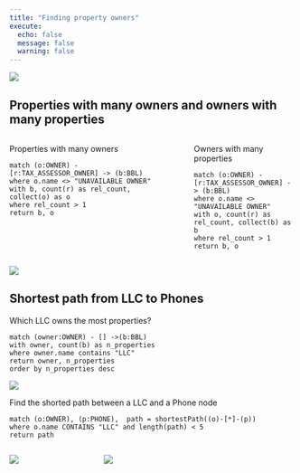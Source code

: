 ```yaml
---
title: "Finding property owners"
execute:
  echo: false
  message: false
  warning: false
---
```


![](images/owner.png)

## Properties with many owners and owners with many properties

:::: {.columns .column-page-inset}
::: {.column width='45%' style='margin-right: 20px'}

Properties with many owners

```.cypher
match (o:OWNER) - [r:TAX_ASSESSOR_OWNER] -> (b:BBL)
where o.name <> "UNAVAILABLE OWNER"
with b, count(r) as rel_count, collect(o) as o
where rel_count > 1
return b, o
```

:::
::: {.column width='45%'}

Owners with many properties

```.cypher
match (o:OWNER) - [r:TAX_ASSESSOR_OWNER] -> (b:BBL)
where o.name <> "UNAVAILABLE OWNER"
with o, count(r) as rel_count, collect(b) as b
where rel_count > 1
return b, o
```

:::
::::

![](images/owner-group.png)

## Shortest path from LLC to Phones

Which LLC owns the most properties?

```cypher
match (owner:OWNER) - [] ->(b:BBL)
with owner, count(b) as n_properties
where owner.name contains "LLC"
return owner, n_properties
order by n_properties desc
```

![](images/property-count.png)

Find the shorted path between a LLC and a Phone node

```cypher
match (o:OWNER), (p:PHONE),  path = shortestPath((o)-[*]-(p))
where o.name CONTAINS "LLC" and length(path) < 5
return path
```


:::: {.columns .column-page-inset}
::: {.column width='45%' style='margin-right: 20px'}


![](images/shortest-path-1.png)

:::
::: {.column width='45%'}


![](images/shortest-path-2.png)

:::
::::